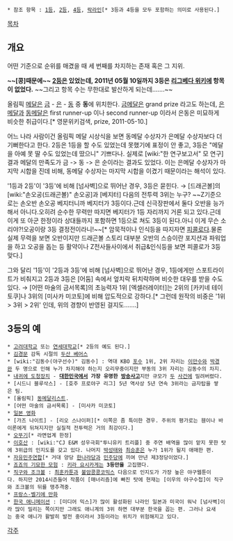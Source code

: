  * 참조 항목 : [[1등]], [[2등]], [[4등]], [[락라인]][* 3등과 4등을 모두 포함하는 의미로 사용된다.]

[[목차]]

== 개요 ==

어떤 기준으로 순위를 매겼을 때 세 번째를 차지하는 존재 혹은 그 지위.

'''~~[콩]때문에~~ [[2등]]은 있었는데, 2011년 05월 10일까지 3등은 [[리그베다 위키]]에 항목이 없었다.'''
~~그리고 항목 수는 무한대로 발산하게 되는데…….~~

올림픽 [[메달]]은 [[금]] - [[은]] - [[동]] 중 '''동'''에 위치한다. [[금메달]]은 grand prize 라고도 하는데, [[은메달]]과 [[동메달]]은 first runner-up 이나 second runner-up 이라서 은동은 미묘하게 비슷한 취급이다.[* 영문위키검색, prize, 2011-05-10.]

어느 나라 사람이건 올림픽 메달 시상식을 보면 동메달 수상자가 은메달 수상자보다 더 기뻐한다고 한다. 2등은 1등을 할 수도 있었는데 못했기에 표정이 안 좋고, 3등은 "메달을 아예 못 딸 수도 있었는데 땄으니" 기쁘다나. 실제로 [wiki:"한 연구보고서" 모 연구] 결과 메달의 만족도가 금 -> 동 -> 은 순이라는 결과도 있었다. 이는 은메달 수상자가 마지막 시합을 진데 비해, 동메달 수상자는 마지막 시합을 이겼기 때문이라는 해석이 있다.

'1등과 2등'이 '3등'에 비해 [넘사벽]으로 뛰어난 경우, 3등은 묻힌다. 
→ [드래곤볼]의 [wiki:"손오공(드래곤볼)" 손오공]과 [베지터] 다음의 전투력 3위는 누구? ~~Z기준으로는 손오반 손오공 베지터니까 베지터가 3등이다.근데 신극장판에서 둘다 오반을 능가해서 아니다.오히려 순수한 무력만 따지면 베지터가 1등 자리까지 거론 되고 있다.근데 이게 또 아군 한정이라 상대들까지 포함하면 1등으로 쳐도 3등이 된다.아니 이게 무슨 소리야?!오공이랑 3등 결정전이라니!~~[* 암묵적이나 인식등을 따지자면 [[피콜로]]다.물론 실제 무력을 보면 오반이지만 드래곤볼 스토리 대부분 오반의 스승이란 포지션과 파워업을 하고 오공을 돕는 등 활약이나 Z전사들사이에서 취급&인식등을 보면 피콜로가 3등 맞다.]

그와 달리 '1등'이 '2등과 3등'에 비해 [넘사벽]으로 뛰어난 경우, 1등에게만 스포트라이트가 비춰지고 2등과 3등은 [어둠] 속에서 엎치락 뒤치락하며 비슷한 대우를 받을 수도 있다.
→ [어떤 마술의 금서목록]의 초능력자 1위 [엑셀러레이터]는 2위의 [카키네 테이토쿠]나 3위의 [미사카 미코토]에 비해 압도적으로 강하다.[* 그런데 원작의 비중은 '1위 > 3위 > 2위' 인데, 위의 경향이 반영된 걸지도…….]


== 3등의 예 ==
 * [[고려대학교]] 또는 [[연세대학교]][* 2등의 예도 된다.]
 * [[김경문]] 감독 시절의 [[두산 베어스]]
 * [wiki:"김동수(야구선수)" 김동수] : 역대 KBO [[포수]] 1위, 2위 자리는 [[이만수]]와 [[박경완]] 두 명으로 인해 누가 차지해야 하는지 오리무중이지만 부동의 3위 자리는 김동수의 차지.
 * [[내귀에 도청장치]] - '''[[대한민국]]에서 가장 유명한 [[방송사고]]'''지만 규모가 [[MBC 습격 사건|두]] [[카우치|사건]]에 밀려버렸다.
 * [시드니 블루삭스] - [호주 프로야구 리그] 5년 역사상 5년 연속 3위라는 금자탑을 쌓은 팀.
 * [올림픽] [[동메달]]리스트.
 * [어떤 마술의 금서목록] - [미사카 미코토]
 * [[일본 영화]]
 * [가즈 나이트] - [리오 스나이퍼][* 이쪽은 좀 특이한 경우. 주위의 평가로는 휀이나 바이론에게 뒤쳐지지만 실질적 전투력은 거의 최강이다.]
 * [[오뚜기]][* 라면업계 한정]
 * [[이호산]] : [wiki:"CJ E&M 성우극회"투니유키 트리플] 중 주연 배역을 많이 맡지 못한 탓에 3위급의 인지도를 갖고 있다. 나머지 [[박성태]]와 [[최승훈]]은 누가 1위가 될지 애매한 편.
 * [[자유민주연합]][* 거대 양당 [[한나라당]]과 [[민주당]]에 끼여 만년 제3정당이었다.]
 * [[죠죠의 기묘한 모험]] : [[키라 요시카게]]는 '''3등만을''' 고집했다.
 * [[직구와 조크볼]] : [[최훈]]카툰과 [[불암콩콩코믹스]] 다음으로 인지도가 가장 높은 야구웹툰이다. 하지만 2014시즌들어 작품이 [매너리즘]에 빠진 탓에 현재는 [이우의 야구수첩]이 직구와 조크볼의 뒤를 맹추격중.
 * [[프랑스-벨기에 만화]]
 * [[한국 애니메이션]] : [미디어 믹스]가 많이 활성화된 나라인 일본과 미국이 워낙 [넘사벽]이라 많이 밀리는 쪽이지만 그래도 애니계의 3위 하면 대부분 한국을 꼽는 편. 그러나 요새는 중국 애니가 활발히 발전 중이라서 3등이라는 위치가 위험해지고 있다.

[[각주]]
